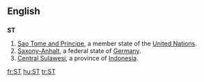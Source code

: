{{see|st|-st|.st|S t}}
==English==
==={{abbreviation}}===
'''ST'''
#[[Sao Tome and Principe]], a member state of the [[United Nations]].
#[[Saxony-Anhalt]], a federal state of [[Germany]].
#[[Central Sulawesi]], a province of [[Indonesia]].

[[fr:ST]]
[[hu:ST]]
[[tr:ST]]